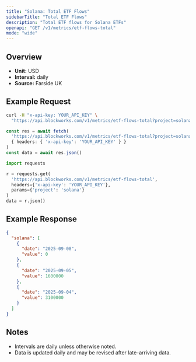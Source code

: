 ```yaml
---
title: "Solana: Total ETF Flows"
sidebarTitle: "Total ETF Flows"
description: "Total ETF flows for Solana ETFs"
openapi: "GET /v1/metrics/etf-flows-total"
mode: "wide"
---
```


## Overview

- **Unit:** USD
- **Interval:** daily
- **Source:** Farside UK

## Example Request

<CodeGroup>

```bash cURL
curl -H "x-api-key: YOUR_API_KEY" \
  "https://api.blockworks.com/v1/metrics/etf-flows-total?project=solana"
```

```typescript TypeScript
const res = await fetch(
  'https://api.blockworks.com/v1/metrics/etf-flows-total?project=solana',
  { headers: { 'x-api-key': 'YOUR_API_KEY' } }
)
const data = await res.json()
```

```python Python
import requests

r = requests.get(
  'https://api.blockworks.com/v1/metrics/etf-flows-total',
  headers={'x-api-key': 'YOUR_API_KEY'},
  params={'project': 'solana'}
)
data = r.json()
```

</CodeGroup>

## Example Response

```json
{
  "solana": [
    {
      "date": "2025-09-08",
      "value": 0
    },
    {
      "date": "2025-09-05",
      "value": 1600000
    },
    {
      "date": "2025-09-04",
      "value": 3100000
    }
  ]
}
```

## Notes
- Intervals are daily unless otherwise noted.
- Data is updated daily and may be revised after late-arriving data.
